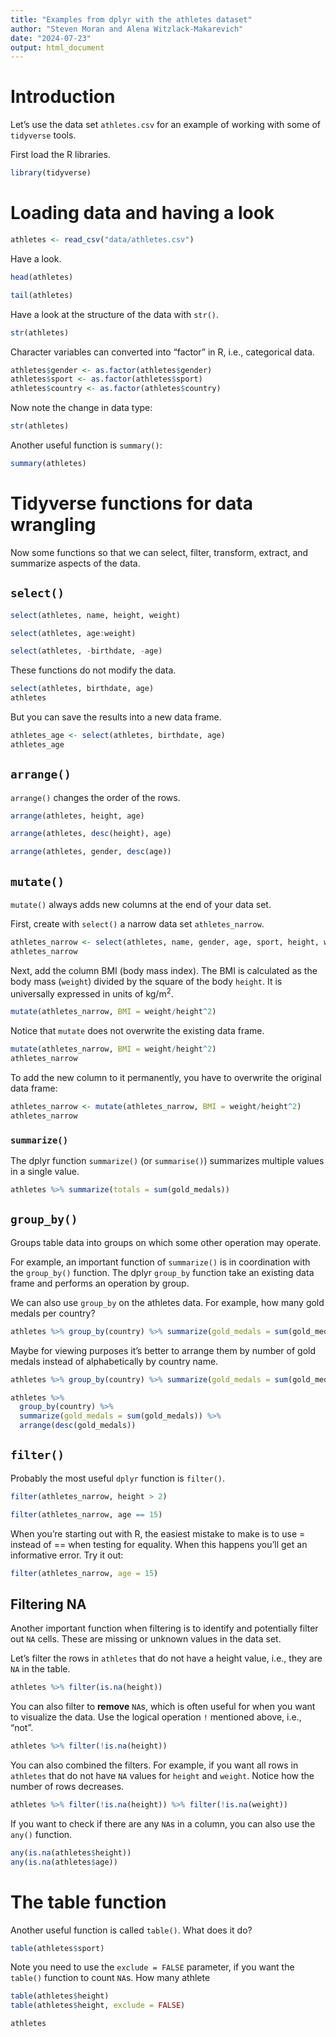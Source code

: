 ```yaml
---
title: "Examples from dplyr with the athletes dataset"
author: "Steven Moran and Alena Witzlack-Makarevich"
date: "2024-07-23"
output: html_document
---
```


# Introduction

Let's use the data set `athletes.csv` for an example of working with some of `tidyverse` tools.

First load the R libraries.

```r
library(tidyverse)
```

# Loading data and having a look

```r
athletes <- read_csv("data/athletes.csv")
```

Have a look.

```r
head(athletes)
```

```r
tail(athletes)
```

Have a look at the structure of the data with `str()`.

```r
str(athletes)
```

Character variables can converted into "factor" in R, i.e., categorical data.

```r
athletes$gender <- as.factor(athletes$gender)
athletes$sport <- as.factor(athletes$sport)
athletes$country <- as.factor(athletes$country)
```

Now note the change in data type:

```r
str(athletes)
```

Another useful function is `summary()`:

```r
summary(athletes)
```

# Tidyverse functions for data wrangling

Now some functions so that we can select, filter, transform, extract, and summarize aspects of the data.

## `select()`

```r
select(athletes, name, height, weight)
```

```r
select(athletes, age:weight)
```

```r
select(athletes, -birthdate, -age)
```

These functions do not modify the data.

```r
select(athletes, birthdate, age)
athletes
```

But you can save the results into a new data frame.

```r
athletes_age <- select(athletes, birthdate, age)
athletes_age
```

## `arrange()`

`arrange()` changes the order of the rows.

```r
arrange(athletes, height, age)
```

```r
arrange(athletes, desc(height), age)
```

```r
arrange(athletes, gender, desc(age))
```

## `mutate()`

`mutate()` always adds new columns at the end of your data set.

First, create with `select()` a narrow data set `athletes_narrow`.

```r
athletes_narrow <- select(athletes, name, gender, age, sport, height, weight)
athletes_narrow
```

Next, add the column BMI (body mass index). The BMI is calculated as the body mass (`weight`) divided by the square of the body `height`. It is universally expressed in units of kg/m^2^.

```r
mutate(athletes_narrow, BMI = weight/height^2)
```

Notice that `mutate` does not overwrite the existing data frame.

```r
mutate(athletes_narrow, BMI = weight/height^2)
athletes_narrow
```

To add the new column to it permanently, you have to overwrite the original data frame:

```r
athletes_narrow <- mutate(athletes_narrow, BMI = weight/height^2)
athletes_narrow
```

### `summarize()`

The dplyr function `summarize()` (or `summarise()`) summarizes multiple values in a single value.

```r
athletes %>% summarize(totals = sum(gold_medals))
```

## `group_by()`

Groups table data into groups on which some other operation may operate.

For example, an important function of `summarize()` is in coordination with the `group_by()` function. The dplyr `group_by` function take an existing data frame and performs an operation by group.

We can also use `group_by` on the athletes data. For example, how many gold medals per country?

```r
athletes %>% group_by(country) %>% summarize(gold_medals = sum(gold_medals))
```

Maybe for viewing purposes it's better to arrange them by number of gold medals instead of alphabetically by country name.

```r
athletes %>% group_by(country) %>% summarize(gold_medals = sum(gold_medals)) %>% arrange(desc(gold_medals))
```

```r
athletes %>% 
  group_by(country) %>% 
  summarize(gold_medals = sum(gold_medals)) %>% 
  arrange(desc(gold_medals))
```

## `filter()`

Probably the most useful `dplyr` function is `filter()`.

```r
filter(athletes_narrow, height > 2)
```

```r
filter(athletes_narrow, age == 15)
```

When you’re starting out with R, the easiest mistake to make is to use = instead of == when testing for equality. When this happens you’ll get an informative error. Try it out:

```r
filter(athletes_narrow, age = 15)
```

## Filtering NA

Another important function when filtering is to identify and potentially filter out `NA` cells. These are missing or unknown values in the data set.

Let's filter the rows in `athletes` that do not have a height value, i.e., they are `NA` in the table.

```r
athletes %>% filter(is.na(height))
```

You can also filter to **remove** `NA`s, which is often useful for when you want to visualize the data. Use the logical operation `!` mentioned above, i.e., "not".

```r
athletes %>% filter(!is.na(height))
```

You can also combined the filters. For example, if you want all rows in `athletes` that do not have `NA` values for `height` and `weight`. Notice how the number of rows decreases.

```r
athletes %>% filter(!is.na(height)) %>% filter(!is.na(weight))
```

If you want to check if there are any `NA`s in a column, you can also use the `any()` function.

```r
any(is.na(athletes$height))
any(is.na(athletes$age))
```

# The table function

Another useful function is called `table()`. What does it do?

```r
table(athletes$sport)
```

Note you need to use the `exclude = FALSE` parameter, if you want the `table()` function to count `NA`s. How many athlete

```r
table(athletes$height)
table(athletes$height, exclude = FALSE)
```

```r
athletes
```

